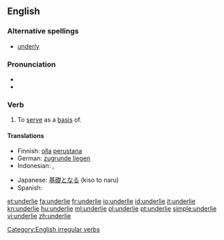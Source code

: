 ==English==
===Alternative spellings===
*[[underly]]

===Pronunciation===
*{{IPA|/ˌʌn.də(r)'laɪ/}}
*{{rhymes|aɪ}}

===Verb===
{{en-verb|underlies|underlying|underlay|underlain}}

# To [[serve]] as a [[basis]] of.

====Translations====
{{trans-top}}
* Finnish: [[olla]] [[perustana]]
* German: [[zugrunde liegen]]
* Indonesian: {{t-|id|dasar|alt=mendasari|xs=Indonesian}}, {{t-|id|landas|alt=melandasi|xs=Indonesian}}
{{trans-mid}}
* Japanese: [[基礎]]となる (kiso to naru)
* Spanish: {{t+|es|subyacer}}
{{trans-bottom}}

[[Category:English irregular verbs]]

[[et:underlie]]
[[fa:underlie]]
[[fr:underlie]]
[[io:underlie]]
[[id:underlie]]
[[it:underlie]]
[[kn:underlie]]
[[hu:underlie]]
[[ml:underlie]]
[[pl:underlie]]
[[pt:underlie]]
[[simple:underlie]]
[[vi:underlie]]
[[zh:underlie]]